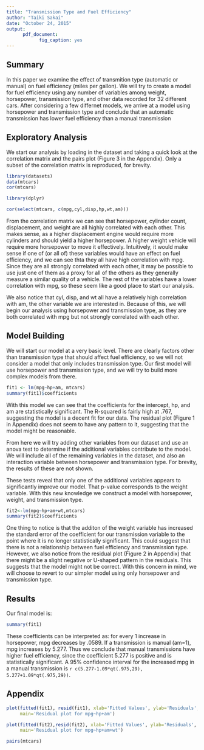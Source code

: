 ```yaml
---
title: "Transmission Type and Fuel Efficiency"
author: "Taiki Sakai"
date: "October 24, 2015"
output: 
      pdf_document:
            fig_caption: yes
---
```


## Summary
In this paper we examine the effect of transmition type (automatic or manual)
on fuel efficiency (miles per gallon). We will try to create a model for
fuel efficiency using any number of variables among weight, horsepower, 
transmission type, and other data recorded for 32 different cars. After considering
a few differnet models, we arrive at a model using horsepower and transmission type
and conclude that an automatic transmission has lower fuel efficiency than a
manual transmission

## Exploratory Analysis
We start our analysis by loading in the dataset and taking a quick look at
the correlation matrix and the pairs plot (Figure 3 in the Appendix). Only a 
subset of the correlation matrix is reproduced, for brevity.
```r
library(datasets)
data(mtcars)
cor(mtcars)
```
```r
library(dplyr)
```

```r
cor(select(mtcars, c(mpg,cyl,disp,hp,wt,am)))
```
From the correlation matrix we can see that horsepower, cylinder count,
displacement, and weight are all highly correlated with each other. This makes sense,
as a higher displacement engine would require more cylinders and should yield a 
higher horsepower. A higher weight vehicle will require more horsepower to
move it effectively. Intuitively, it would make sense if one of (or all of) these variables
would have an effect on fuel efficiency, and we can see thta they all have high correlation
with mpg. Since they are all strongly correlated with each other, it may be possible to use 
just one of them as a proxy for all of the others as they generally measure a similar
quality of a vehicle. The rest of the variables have a lower correlation with mpg,
so these seem like a good place to start our analysis.

We also notice that cyl, disp, and wt all have a relatively high correlation with
am, the other variable we are interested in. Because of this, we will begin our analysis 
using horsepower and transmission type, as they are both correlated with mpg but not
strongly correlated with each other. 

## Model Building
We will start our model at a very basic level. There are clearly factors other
than transmission type that should affect fuel efficiency, so we will not
consider a model that only includes transmission type. Our first model will
use horsepower and transmission type, and we will try to build more complex 
models from there.
```r
fit1 <- lm(mpg~hp+am, mtcars)
summary(fit1)$coefficients
```
With this model we can see that the coefficients for the intercept, hp, and am
are statistically significant. The R-squared is fairly high at .767, suggesting
the model is a decent fit for our data. The residual plot (Figure 1 in Appendix)
does not seem to have any pattern to it, suggesting that the model might be reasonable.

From here we will try adding other variables from our dataset and use an anova
test to determine if the additional variables contribute to the model. We will include
all of the remaining variables in the dataset, and also an interaction variable
between horsepower and transmission type. For brevity, the results of these are not
shown.

These tests reveal that only one of the additional variables appears to significantly
improve our model. That p-value corresponds to the weight variable. With this new
knowledge we construct a model with horsepower, weight, and transmission type.
```r
fit2<-lm(mpg~hp+am+wt,mtcars)
summary(fit2)$coefficients
```
One thing to notice is that the additon of the weight variable has increased the standard
error of the coefficient for our transmission variable to the point where it is no
longer statistically significant. This could suggest that there is not a relationship
between fuel efficiency and transmission type. However, we also notice from the residual
plot (Figure 2 in Appendix) that there might be a slight negative or U-shaped pattern in the residuals. This
suggests that the model might not be correct. With this concern in mind, we will
choose to revert to our simpler model using only horsepower and transmission type.

## Results

Our final model is:
```r
summary(fit1)
```
These coefficients can be interpreted as: for every 1 increase in horsepower, mpg
decreases by .0589. If a transmission is manual (am=1), mpg increases by 5.277. 
Thus we conclude that manual transmissions have higher fuel efficiency, since the 
coefficient 5.277 is positive and is statistically significant. A 95% confidence
interval for the increased mpg in a manual transmission is
`r c(5.277-1.09*qt(.975,29), 5.277+1.09*qt(.975,29))`.

## Appendix

```r
plot(fitted(fit1), resid(fit1), xlab='Fitted Values', ylab='Residuals', 
     main='Residual plot for mpg~hp+am')
```

```r
plot(fitted(fit2),resid(fit2), xlab='Fitted Values', ylab='Residuals',
     main='Residual plot for mpg~hp+am+wt')
```

```r
pairs(mtcars)
```


